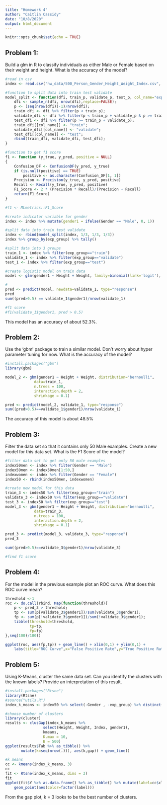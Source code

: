 ```yaml
---
title: "Homework 4"
author: "Caitlin Cassidy"
date: "10/8/2020"
output: html_document
---
```


```r
knitr::opts_chunk$set(echo = TRUE)
```

## Problem 1:

Build a glm in R to classify individuals as either Male or Female based on their weight and height. What is the accuracy of the model?


```r
#read in csv
index <- read.csv("hw_data/500_Person_Gender_Height_Weight_Index.csv", header = TRUE)

#function to split data into train test validate
model_split <- function(dfi, train_p, validate_p, test_p, col_name="exp_group"){
    dfi <- sample_n(dfi, nrow(dfi),replace=FALSE);
    p <- (seq(nrow(dfi))-1)/nrow(dfi);
    train_dfi <- dfi %>% filter(p < train_p);
    validate_dfi <- dfi %>% filter(p < train_p + validate_p & p >= train_p);
    test_dfi <- dfi %>% filter(p >= train_p + validate_p);
    train_dfi[[col_name]] <- "train";
    validate_dfi[[col_name]] <- "validate";
    test_dfi[[col_name]] <- "test";
    rbind(train_dfi, validate_dfi, test_dfi);
}

#function to get f1 score
f1 <- function (y_true, y_pred, positive = NULL) 
{
    Confusion_DF <- ConfusionDF(y_pred, y_true)
    if (is.null(positive) == TRUE) 
        positive <- as.character(Confusion_DF[1, 1])
    Precision <- Precision(y_true, y_pred, positive)
    Recall <- Recall(y_true, y_pred, positive)
    F1_Score <- 2 * (Precision * Recall)/(Precision + Recall)
    return(F1_Score)
}

#f1 <- MLmetrics::F1_Score

#create indicator variable for gender
index <- index %>% mutate(gender1 = ifelse(Gender == "Male", 0, 1))

#split data into train test validate
index <- rbind(model_split(index, 1/3, 1/3, 1/3))
index %>% group_by(exp_group) %>% tally()

#split data into 3 groups
train_1 <- index %>% filter(exp_group=="train")
validate_1 <- index %>% filter(exp_group=="validate")
test_1 <- index %>% filter(exp_group=="test")

#create logistic model on train data
model <- glm(gender1 ~ Height + Weight, family=binomial(link='logit'), data=train_1)

#
pred <- predict(model, newdata=validate_1, type="response")
pred
sum((pred>0.5) == validate_1$gender1)/nrow(validate_1)

#f1 score
#f1(validate_1$gender1, pred > 0.5)
```

This model has an accuracy of about 52.3%.

## Problem 2:

Use the ‘gbm’ package to train a similar model. Don’t worry about hyper parameter tuning for now.
What is the accuracy of the model?

```r
#install.packages("gbm")
library(gbm)

model_2 <- gbm(gender1 ~ Height + Weight, distribution="bernoulli",
             data=train_1,
             n.trees = 100,
             interaction.depth = 2,
             shrinkage = 0.1)

pred <- predict(model_2, validate_1, type="response")
sum((pred>0.5)==validate_1$gender1)/nrow(validate_1)

```
The accuracy of this model is about 48.5%

## Problem 3:

Filter the data set so that it contains only 50 Male examples. Create a new model for this data set. What is the F1 Score of the model?

```r
#filter data set to get only 50 male examples
index50men <- index %>% filter(Gender == "Male")
index50men <- index50men[1:50,]
indexwomen <- index %>% filter(Gender == "Female")
index50 <- rbind(index50men, indexwomen)

#create new model for this data
train_3 <- index50 %>% filter(exp_group=="train")
validate_3 <- index50 %>% filter(exp_group=="validate")
test_3 <- index50 %>% filter(exp_group=="test")
model_3 <- gbm(gender1 ~ Height + Weight, distribution="bernoulli",
             data=train_3,
             n.trees = 100,
             interaction.depth = 2,
             shrinkage = 0.1)

pred_3 <- predict(model_3, validate_3, type="response")
pred_3

sum((pred>0.5)==validate_3$gender1)/nrow(validate_3)

#find f1 score
```

## Problem 4:

For the model in the previous example plot an ROC curve. What does this ROC curve mean?

```r
threshold <-1
roc <- do.call(rbind, Map(function(threshold){
    p <- pred_3 > threshold;
    tp <- sum(p[validate_3$gender1])/sum(validate_3$gender1);
    fp <- sum(p[!validate_3$gender1])/sum(!validate_3$gender1);
    tibble(threshold=threshold,
           tp=tp,
           fp=fp)
},seq(100)/100))

ggplot(roc, aes(fp,tp)) + geom_line() + xlim(0,1) + ylim(0,1) +
    labs(title="ROC Curve",x="False Positive Rate",y="True Positive Rate")
```

## Problem 5:
Using K-Means, cluster the same data set. Can you identify the clusters with the known labels? Provide an interpretation of this result.

```r
#install.packages("Rtsne")
library(Rtsne)
#source("utils.R")
index_k_means <- index50 %>% select(-Gender , -exp_group) %>% distinct()

#choose number of clusters
library(cluster)
results <- clusGap(index_k_means %>%
                 select(Height, Weight, Index, gender1),
                 kmeans,
                 K.max = 10,
                 B = 500)
ggplot(results$Tab %>% as_tibble() %>%
       mutate(k=seq(nrow(.))), aes(k,gap)) + geom_line()

#k means
cc <- kmeans(index_k_means, 3)
cc
fit <- Rtsne(index_k_means, dims = 3)
fit
ggplot(fit$Y %>% as.data.frame() %>% as_tibble() %>% mutate(label=cc$cluster),aes(V1,V2)) +
    geom_point(aes(color=factor(label)))
```
From the gap plot, k = 3 looks to be the best number of clusters.

